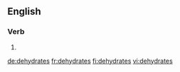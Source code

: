 
==English==

===Verb===
{{head|en}}

# {{en-third-person singular of|dehydrate}}

[[de:dehydrates]]
[[fr:dehydrates]]
[[fi:dehydrates]]
[[vi:dehydrates]]